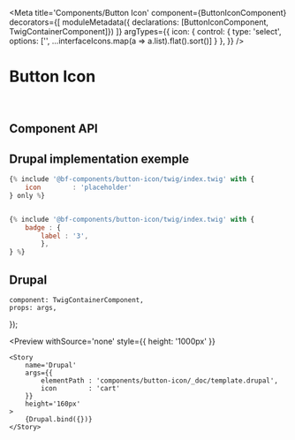 


<Meta 
    title='Components/Button Icon' 
    component={ButtonIconComponent}
    decorators={[
        moduleMetadata({ declarations: [ButtonIconComponent, TwigContainerComponent]})
    ]}
    argTypes={{
        icon: {
            control: {
                type: 'select',
                options: ['', ...interfaceIcons.map(a => a.list).flat().sort()]
            }
        },
    }}
/>


# Button Icon

<br/>



## Component API

<Props of={ButtonIconComponent} />



## Drupal implementation exemple

```jsx
{% include '@bf-components/button-icon/twig/index.twig' with {
    icon        : 'placeholder'
} only %}


{% include '@bf-components/button-icon/twig/index.twig' with {
    badge : {
        label : '3',
        },
} %}
```



## Drupal

    component: TwigContainerComponent,
    props: args,
});

<Preview
    withSource='none'
    style={{ height: '1000px' }}
>
    <Story 
        name='Drupal'
        args={{ 
            elementPath : 'components/button-icon/_doc/template.drupal',
            icon        : 'cart'
        }}
        height='160px'
    >
        {Drupal.bind({})}
    </Story>
</Preview>